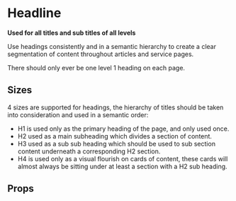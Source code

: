 
<Meta title="Pattern Library|Typography/Headline" component={Headline} />

# Headline
 
**Used for all titles and sub titles of all levels**

Use headings consistently and in a semantic hierarchy to create a clear segmentation of content throughout articles and service pages.

There should only ever be one level 1 heading on each page.

## Sizes

4 sizes are supported for headings, the hierarchy of titles should be taken into consideration and used in a semantic order:
- H1 is used only as the primary heading of the page, and only used once.
- H2 used as a main subheading which divides a section of content.
- H3 used as a sub sub heading which should be used to sub section content underneath a corresponding H2 section.
- H4 is used only as a visual flourish on cards of content, these cards will almost always be sitting under at least a section with a H2 sub heading.

<Preview>
    <Story name="Level 1">
        <Headline level={1} text="Example headline level 1" />
    </Story>
</Preview>

<Preview>
    <Story name="Level 2">
        <Headline level={2} text="Example headline level 2" />
    </Story>
</Preview>

<Preview>
    <Story name="Level 3">
        <Headline level={3} text="Example headline level 3" />
    </Story>
</Preview>

<Preview>
    <Story name="Level 4">
        <Headline level={4} text="Example headline level 4" />
    </Story>
</Preview>

## Props 

<Props of={Headline} />